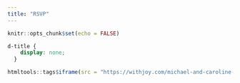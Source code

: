 ```yaml
---
title: "RSVP"
---
```


```r
knitr::opts_chunk$set(echo = FALSE)
```

```css
d-title {
    display: none;
  }
```

```r
htmltools::tags$iframe(src = "https://withjoy.com/michael-and-caroline-20251004/rsvp", height = "3000px", width = "100%", `data-external` = "1")
```